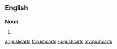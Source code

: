 ==English==

===Noun===
{{head|en|plural}}

# {{plural of|pushcart|lang=en}}

[[ar:pushcarts]]
[[fr:pushcarts]]
[[ku:pushcarts]]
[[my:pushcarts]]